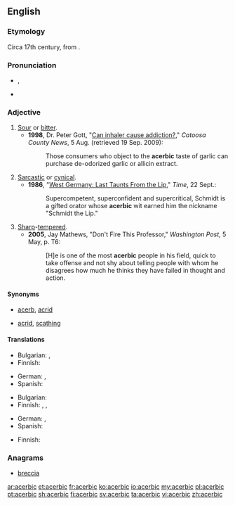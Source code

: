 ==English==

===Etymology===
Circa 17th century, from {{etyl|la}} {{term|acerbus||sour, bitter|lang=la}}.

===Pronunciation===
* {{a|US}} {{enPR|ə-sûr'bĭk}}, {{IPA|/əˈsɜ(ɹ)bɪk/}}
* {{rhymes|ɜː(ɹ)bɪk}}

===Adjective===
{{en-adj}}

# [[sour|Sour]] or [[bitter]].
#* '''1998''', Dr. Peter Gott, "[http://news.google.com/newspapers?id=9DUKAAAAIBAJ&sjid=eT8DAAAAIBAJ&pg=5548,946899&dq=acerbic-taste Can inhaler cause addiction?]," ''Catoosa County News'', 5 Aug. (retrieved 19 Sep. 2009):
#*: Those consumers who object to the '''acerbic''' taste of garlic can purchase de-odorized garlic or allicin extract.
# [[sarcastic|Sarcastic]] or [[cynical]].
#* '''1986''', "[http://www.time.com/time/magazine/article/0,9171,962385,00.html West Germany: Last Taunts From the Lip]," ''Time'', 22 Sept.:
#*: Supercompetent, superconfident and supercritical, Schmidt is a gifted orator whose '''acerbic''' wit earned him the nickname "Schmidt the Lip."
# [[sharp|Sharp]]-[[tempered]].
#* '''2005''', Jay Mathews, "Don't Fire This Professor," ''Washington Post'', 5 May, p. T6:
#*: [H]e is one of the most '''acerbic''' people in his field, quick to take offense and not shy about telling people with whom he disagrees how much he thinks they have failed in thought and action.

====Synonyms====
* {{sense|sour or bitter}} [[acerb]], [[acrid]]
* {{sense|sarcastic or cynical}} [[acrid]], [[scathing]]

====Translations====
{{trans-top|sour or bitter}}
* Bulgarian: {{t+|bg|стипчив}}, {{t+|bg|тръпчив}}
* Finnish: {{t+|fi|kitkerä}}
{{trans-mid}}
* German: {{t+|de|sauer}}, {{t+|de|bitter}}
* Spanish: {{t-|es|acerbo}}
{{trans-bottom}}

{{trans-top|sarcastic or cynical}}
* Bulgarian: {{t+|bg|саркастичен}}
* Finnish: {{t-|fi|pureva}}, {{t+|fi|kyyninen}}, {{t+|fi|sarkastinen}}
{{trans-mid}}
* German: {{t-|de|ätzend}}, {{t+|de|beißend}}
* Spanish: {{t-|es|acerbo}}
{{trans-bottom}}

{{trans-top|sharp-tempered}}
* Finnish: {{t-|fi|kärkevä}}
{{trans-mid}}
{{trans-bottom}}

===Anagrams===
* [[breccia#English|breccia]]

[[ar:acerbic]]
[[et:acerbic]]
[[fr:acerbic]]
[[ko:acerbic]]
[[io:acerbic]]
[[my:acerbic]]
[[pl:acerbic]]
[[pt:acerbic]]
[[sh:acerbic]]
[[fi:acerbic]]
[[sv:acerbic]]
[[ta:acerbic]]
[[vi:acerbic]]
[[zh:acerbic]]